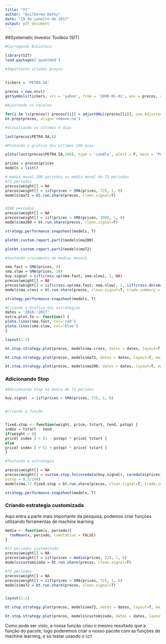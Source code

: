 ```yaml
---
title: "V1"
author: "Guilherme Hathy"
date: "19 de janeiro de 2017"
output: pdf_document
---
```

##Systematic Investor Toolbox (SIT)

```r
#Carregando Bibioteca

library(SIT)
load.packages('quantmod')

```


```r
#Importanto ultimos preços.

	
tickers = 'PETR4.SA'
	
precos = new.env()
getSymbols(tickers, src = 'yahoo', from = '2000-01-01', env = precos, auto.assign = T)	

#Ajustando os valores

for(i in ls(precos)) precos[[i]] = adjustOHLC(precos[[i]], use.Adjusted=T)  
bt.prep(precos, align='remove.na') 

#Visualiando os ultimos 6 dias

last(precos$PETR4.SA,6)

```

```r
#Plotando o grafico dos ultimos 100 dias

plota(last(precos$PETR4.SA,100), type = 'candle', plotX = F, main = "Petrobras")

```

```r
prices = precos$prices  
models = list()

# media movel 200 periodos vs media movel de 72 periodos
#72 periodos
precos$weight[] = NA
precos$weight[] = iif(prices > SMA(prices, 72), 1, 0)
models$ma72 = bt.run.share(precos, clean.signal=T)


#200 periodos
precos$weight[] = NA
precos$weight[] = iif(prices > SMA(prices, 200), 1, 0)
models$ma200 = bt.run.share(precos, clean.signal=T)
```

```r
strategy.performance.snapshoot(models, T)

plotbt.custom.report.part2(models$ma200)

plotbt.custom.report.part2(models$ma72)


```

```r
#testando cruzamento de medias moveis

sma.fast = SMA(prices, 8)
sma.slow = SMA(prices, 20)
buy.signal = iif(cross.up(sma.fast, sma.slow), 1, NA)
precos$weight[] = NA
precos$weight[] = iif(cross.up(sma.fast, sma.slow), 1, iif(cross.dn(sma.fast, sma.slow), 0, NA))
models$ma.cross = bt.run.share(precos, clean.signal=T, trade.summary = TRUE)

strategy.performance.snapshoot(models, T)

```

```r
#Criando o Grafico das estrategias
dates = '2016::2017'
extra.plot.fn <- function() {
plota.lines(sma.fast, col='red')
plota.lines(sma.slow, col='blue')
}

layout(1:3)

bt.stop.strategy.plot(precos, models$ma.cross, dates = dates, layout=T, main = 'Cruzamento de medias', extra.plot.fn = extra.plot.fn, plotX = F)

bt.stop.strategy.plot(precos, models$ma72, dates = dates, layout=T, main = 'Media de 72', extra.plot.fn = plota.lines(SMA(prices, 72), col='red'), plotX = F)

bt.stop.strategy.plot(precos, models$ma200, dates = dates, layout=T, main = 'Media de 200', extra.plot.fn = plota.lines(SMA(prices, 200), col='red'), plotX = F)
```

### Adicionando Stop

```r


#Adicionando Stop na media de 72 peridos

buy.signal  = iif(prices > SMA(prices, 72), 1, 0)


#Criando a função 


fixed.stop <- function(weight, price, tstart, tend, pstop) {
index = tstart : tend
if(weight > 0)
price[ index ] < (1 - pstop) * price[ tstart ]
else
price[ index ] > (1 + pstop) * price[ tstart ]
}

#Testando a estrategia

precos$weight[] = NA
precos$weight[] = custom.stop.fn(coredata(buy.signal), coredata(prices), fixed.stop,
pstop = 0.5/100)
models$ma.72.fixed.stop = bt.run.share(precos, clean.signal=T, trade.summary = TRUE)

strategy.performance.snapshoot(models, T)

```

### Criando estrategia customizada

Aqui entra a parte mais importante da pesquisa, podemos criar funções utilizando ferramentas de machine learning


```r
media <- function(x, periodo){
  runMean(x, periodo, cumulative = FALSE)
}

#72 periodos customizada
precos$weight[] = NA
precos$weight[] = iif(prices > media(prices, 72), 1, 0)
models$customizada = bt.run.share(precos, clean.signal=T)

#72 periodos
precos$weight[] = NA
precos$weight[] = iif(prices > SMA(prices, 72), 1, 0)
models$ma72 = bt.run.share(precos, clean.signal=T)


layout(1:2)

bt.stop.strategy.plot(precos, models$ma72, dates = dates, layout=T, main = 'Media de 72', extra.plot.fn = plota.lines(SMA(prices, 72), col='red'), plotX = F)

bt.stop.strategy.plot(precos, models$customizada, dates = dates, layout=T, main = 'Media de 72 criada por nos', extra.plot.fn = plota.lines(SMA(prices, 72), col='red'), plotX = F)

```

Como pode ser visto, a nossa função criou o mesmo resultado que a função do pacote, logo poderemos criar o nosso pacote com as funções de machine learning, e só testar usando o `SIT`